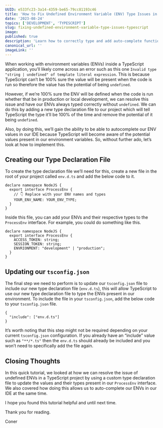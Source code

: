 ```yaml
---
UUID: e533fc23-3a14-4359-be65-79cc81193c46
title: 'How to Fix Undefined Environment Variable (ENV) Type Issues in TypeScript'
date: '2023-08-24'
topics: ['DEVELOPMENT', 'TYPESCRIPT']
slug: fixing-undefined-environment-variable-type-issues-typescript
image:
published: true
description: 'Learn how to correctly type and add auto-complete functionality to your Environment Variables in your TypeSript projects via one simple file!'
canonical_url: ''
imageLink: ''
---
```


When working with environment variables (ENVs) inside a TypeScript application, you’ll likely come across an error such as this one `Invalid type "string | undefined" of template literal expression`. This is because TypeScript can’t be 100% sure the value will be present when the code is run so therefore the value has the potential of being `undefined`.

However, if we’re 100% sure the ENV will be defined when the code is run whether that be in production or local development, we can resolve this issue and have our ENVs always typed correctly without `undefined`. We can do this by adding a new type declaration file to our project which will tell TypeScript the type it’ll be 100% of the time and remove the potential of it being `undefined`.

Also, by doing this, we’ll gain the ability to be able to autocomplete our ENV values in our IDE because TypeScript will become aware of the potential values present in our environment variables. So, without further ado, let’s look at how to implement this.

## Creating our Type Declaration File

To create the type declaration file we’ll need for this, create a new file in the root of your project called `env.d.ts` and add the below code to it.

```ts:[]:./env.d.ts:TYPESCRIPT
declare namespace NodeJS {
  export interface ProcessEnv {
    // 👇 Replace with your ENV names and types
    YOUR_ENV_NAME: YOUR_ENV_TYPE;
  }
}
```

Inside this file, you can add your ENVs and their respective types to the `ProcessEnv` interface. For example, you could do something like this.

```ts:[]:./env.d.ts:TYPESCRIPT
declare namespace NodeJS {
  export interface ProcessEnv {
    ACCESS_TOKEN: string;
    SESSION_TOKEN: string;
    ENVRIONMENT: "development" | "production";
  }
}
```

## Updating our `tsconfig.json`

The final step we need to perform is to update our `tsconfig.json` file to include our new type declaration file (`env.d.ts`), this will allow TypeScript to use our new type declaration file to type the ENVs present in our environment. To include the file in your `tsconfig.json`, add the below code to your `tsconfig.json` file.

```json:[]:./tsconfig.json:JSON
{
  "include": ["env.d.ts"]
}
```

It’s worth noting that this step might not be required depending on your current `tsconfig.json` configuration. If you already have an “include” value such as `"**/*.ts"` then the `env.d.ts` should already be included and you won’t need to specifically add the file again.

## Closing Thoughts

In this quick tutorial, we looked at how we can resolve the issue of undefined ENVs in a TypeScript project by using a custom type declaration file to update the values and their types present in our `ProcessEnv` interface. We also covered how doing this allows us to auto-complete our ENVs in our IDE at the same time.

I hope you found this tutorial helpful and until next time.

Thank you for reading.

Coner
